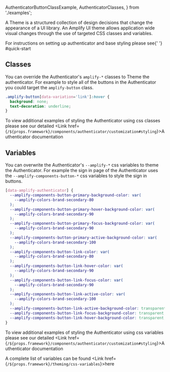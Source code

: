  AuthenticatorButtonClassExample,
  AuthenticatorClasses,
} from './examples';

A Theme is a structured collection of design decisions that change the appearance of a UI library. An Amplify UI theme allows application wide visual changes through the use of targeted CSS classes and variables.

<Alert variation="info">
  For instructions on setting up authenticator and base styling please see{' '}
  <Link href={`/${props.framework}/components/authenticator#quick-start`}>
    #quick-start
  </Link>
</Alert>

## Classes

You can override the Authenticator's `amplify-*` classes to Theme the authenticator. For example to style all of the buttons in the Authenticator you could target the `amplify-button` class.

<Example className="authenticator-theme-class-example">
  <AuthenticatorButtonClassExample />

  <ExampleCode>

```css
.amplify-button[data-variation='link']:hover {
  background: none;
  text-decoration: underline;
}
```

  </ExampleCode>
</Example>

To view additional examples of styling the Authenticator using css classes please see our detailed <Link href={`/${props.framework}/components/authenticator/customization#styling`}>Authenticator</Link> documentation

<AuthenticatorClasses />

## Variables

You can overwrite the Authenticator's `--amplify-*` css variables to theme the Authenticator. For example the sign in page of the Authenticator uses the `--amplify-components-button-*` css variables to style the sign in buttons.

<Example className="authenticator-theme-variable-example">
  <AuthenticatorButtonClassExample />

  <ExampleCode>

```css
[data-amplify-authenticator] {
  --amplify-components-button-primary-background-color: var(
    --amplify-colors-brand-secondary-80
  );
  --amplify-components-button-primary-hover-background-color: var(
    --amplify-colors-brand-secondary-90
  );
  --amplify-components-button-primary-focus-background-color: var(
    --amplify-colors-brand-secondary-90
  );
  --amplify-components-button-primary-active-background-color: var(
    --amplify-colors-brand-secondary-100
  );
  --amplify-components-button-link-color: var(
    --amplify-colors-brand-secondary-80
  );
  --amplify-components-button-link-hover-color: var(
    --amplify-colors-brand-secondary-90
  );
  --amplify-components-button-link-focus-color: var(
    --amplify-colors-brand-secondary-90
  );
  --amplify-components-button-link-active-color: var(
    --amplify-colors-brand-secondary-100
  );
  --amplify-components-button-link-active-background-color: transparent;
  --amplify-components-button-link-focus-background-color: transparent;
  --amplify-components-button-link-hover-background-color: transparent;
}
```

  </ExampleCode>
</Example>

To view additional examples of styling the Authenticator using css variables please see our detailed <Link href={`/${props.framework}/components/authenticator/customization#styling`}>Authenticator</Link> documentation

A complete list of variables can be found <Link href={`/${props.framework}/theming/css-variables`}>here</Link>
